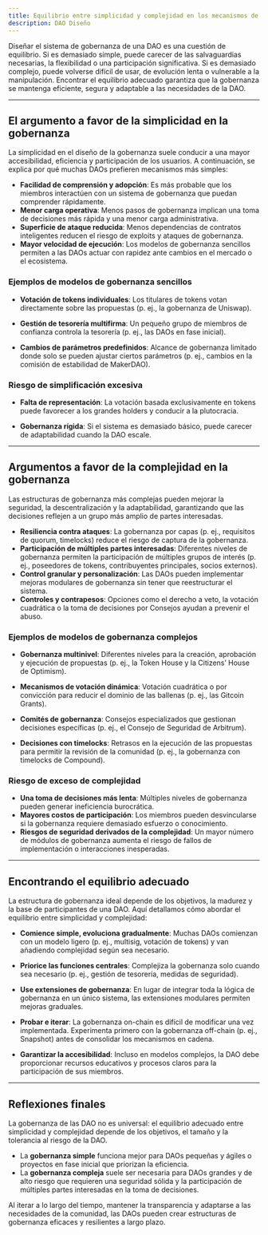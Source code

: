```yaml
---
title: Equilibrio entre simplicidad y complejidad en los mecanismos de gobernanza
description: DAO Diseño
---
```


Diseñar el sistema de gobernanza de una DAO es una cuestión de equilibrio. Si es demasiado simple, puede carecer de las salvaguardias necesarias, la flexibilidad o una participación significativa. Si es demasiado complejo, puede volverse difícil de usar, de evolución lenta o vulnerable a la manipulación. Encontrar el equilibrio adecuado garantiza que la gobernanza se mantenga eficiente, segura y adaptable a las necesidades de la DAO.

---

## **El argumento a favor de la simplicidad en la gobernanza**

La simplicidad en el diseño de la gobernanza suele conducir a una mayor accesibilidad, eficiencia y participación de los usuarios. A continuación, se explica por qué muchas DAOs prefieren mecanismos más simples:

- **Facilidad de comprensión y adopción**: Es más probable que los miembros interactúen con un sistema de gobernanza que puedan comprender rápidamente.
- **Menor carga operativa**: Menos pasos de gobernanza implican una toma de decisiones más rápida y una menor carga administrativa.
- **Superficie de ataque reducida**: Menos dependencias de contratos inteligentes reducen el riesgo de exploits y ataques de gobernanza. 
- **Mayor velocidad de ejecución**: Los modelos de gobernanza sencillos permiten a las DAOs actuar con rapidez ante cambios en el mercado o el ecosistema.

### **Ejemplos de modelos de gobernanza sencillos**

- **Votación de tokens individuales**: Los titulares de tokens votan directamente sobre las propuestas (p. ej., la gobernanza de Uniswap).

- **Gestión de tesorería multifirma**: Un pequeño grupo de miembros de confianza controla la tesorería (p. ej., las DAOs en fase inicial).

- **Cambios de parámetros predefinidos**: Alcance de gobernanza limitado donde solo se pueden ajustar ciertos parámetros (p. ej., cambios en la comisión de estabilidad de MakerDAO).

### **Riesgo de simplificación excesiva**

- **Falta de representación**: La votación basada exclusivamente en tokens puede favorecer a los grandes holders y conducir a la plutocracia.

- **Gobernanza rígida**: Si el sistema es demasiado básico, puede carecer de adaptabilidad cuando la DAO escale.

---

## **Argumentos a favor de la complejidad en la gobernanza**

Las estructuras de gobernanza más complejas pueden mejorar la seguridad, la descentralización y la adaptabilidad, garantizando que las decisiones reflejen a un grupo más amplio de partes interesadas.

- **Resiliencia contra ataques**: La gobernanza por capas (p. ej., requisitos de quorum, timelocks) reduce el riesgo de captura de la gobernanza.
- **Participación de múltiples partes interesadas**: Diferentes niveles de gobernanza permiten la participación de múltiples grupos de interés (p. ej., poseedores de tokens, contribuyentes principales, socios externos).
- **Control granular y personalización**: Las DAOs pueden implementar mejoras modulares de gobernanza sin tener que reestructurar el sistema.
- **Controles y contrapesos**: Opciones como el derecho a veto, la votación cuadrática o la toma de decisiones por Consejos ayudan a prevenir el abuso.

### **Ejemplos de modelos de gobernanza complejos**

- **Gobernanza multinivel**: Diferentes niveles para la creación, aprobación y ejecución de propuestas (p. ej., la Token House y la Citizens’ House de Optimism).

- **Mecanismos de votación dinámica**: Votación cuadrática o por convicción para reducir el dominio de las ballenas (p. ej., las Gitcoin Grants).

- **Comités de gobernanza**: Consejos especializados que gestionan decisiones específicas (p. ej., el Consejo de Seguridad de Arbitrum).

- **Decisiones con timelocks**: Retrasos en la ejecución de las propuestas para permitir la revisión de la comunidad (p. ej., la gobernanza con timelocks de Compound).


### **Riesgo de exceso de complejidad**

- **Una toma de decisiones más lenta**: Múltiples niveles de gobernanza pueden generar ineficiencia burocrática.
- **Mayores costos de participación**: Los miembros pueden desvincularse si la gobernanza requiere demasiado esfuerzo o conocimiento. 
- **Riesgos de seguridad derivados de la complejidad**: Un mayor número de módulos de gobernanza aumenta el riesgo de fallos de implementación o interacciones inesperadas.

---

## **Encontrando el equilibrio adecuado**

La estructura de gobernanza ideal depende de los objetivos, la madurez y la base de participantes de una DAO. Aquí detallamos cómo abordar el equilibrio entre simplicidad y complejidad:

- **Comience simple, evoluciona gradualmente**: Muchas DAOs comienzan con un modelo ligero (p. ej., multisig, votación de tokens) y van añadiendo complejidad según sea necesario.

- **Priorice las funciones centrales**: Complejiza la gobernanza solo cuando sea necesario (p. ej., gestión de tesorería, medidas de seguridad).

- **Use extensiones de gobernanza**: En lugar de integrar toda la lógica de gobernanza en un único sistema, las extensiones modulares permiten mejoras graduales.

- **Probar e iterar**: La gobernanza on-chain es difícil de modificar una vez implementada. Experimenta primero con la gobernanza off-chain (p. ej., Snapshot) antes de consolidar los mecanismos en cadena. 

- **Garantizar la accesibilidad**: Incluso en modelos complejos, la DAO debe proporcionar recursos educativos y procesos claros para la participación de sus miembros.

---

## **Reflexiones finales**

La gobernanza de las DAO no es universal: el equilibrio adecuado entre simplicidad y complejidad depende de los objetivos, el tamaño y la tolerancia al riesgo de la DAO.

- La **gobernanza simple** funciona mejor para DAOs pequeñas y ágiles o proyectos en fase inicial que priorizan la eficiencia.
- La **gobernanza compleja** suele ser necesaria para DAOs grandes y de alto riesgo que requieren una seguridad sólida y la participación de múltiples partes interesadas en la toma de decisiones.

Al iterar a lo largo del tiempo, mantener la transparencia y adaptarse a las necesidades de la comunidad, las DAOs pueden crear estructuras de gobernanza eficaces y resilientes a largo plazo.